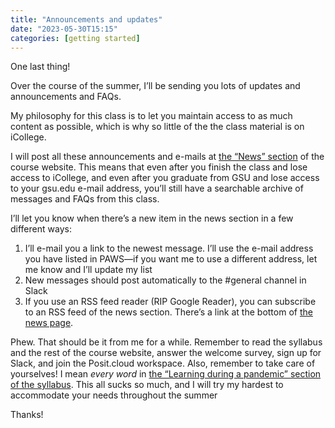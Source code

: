 ```yaml
---
title: "Announcements and updates"
date: "2023-05-30T15:15"
categories: [getting started]
---
```


One last thing!

Over the course of the summer, I’ll be sending you lots of updates and announcements and FAQs. 

My philosophy for this class is to let you maintain access to as much content as possible, which is why so little of the the class material is on iCollege. 

I will post all these announcements and e-mails at [the "News" section](/news/index.qmd) of the course website. This means that even after you finish the class and lose access to iCollege, and even after you graduate from GSU and lose access to your gsu.edu e-mail address, you’ll still have a searchable archive of messages and FAQs from this class.

I’ll let you know when there’s a new item in the news section in a few different ways: 

1. I’ll e-mail you a link to the newest message. I’ll use the e-mail address you have listed in PAWS—if you want me to use a different address, let me know and I’ll update my list
2. New messages should post automatically to the #general channel in Slack
3. If you use an RSS feed reader (RIP Google Reader), you can subscribe to an RSS feed of the news section. There’s a link at the bottom of [the news page](/news/index.qmd).

Phew. That should be it from me for a while. Remember to read the syllabus and the rest of the course website, answer the welcome survey, sign up for Slack, and join the Posit.cloud workspace. Also, remember to take care of yourselves! I mean *every word* in [the "Learning during a pandemic" section of the syllabus](/syllabus.qmd#learning-during-a-pandemic). This all sucks so much, and I will try my hardest to accommodate your needs throughout the summer

Thanks!
